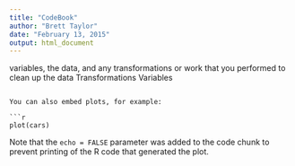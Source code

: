 ```yaml
---
title: "CodeBook"
author: "Brett Taylor"
date: "February 13, 2015"
output: html_document
---
```

 variables, the data, and any transformations or work that you performed to clean up the data 
Transformations
Variables

```

You can also embed plots, for example:

```r
plot(cars)
```

Note that the `echo = FALSE` parameter was added to the code chunk to prevent printing of the R code that generated the plot.
